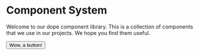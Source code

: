 
# Component System

Welcome to our dope component library. This is a collection of components that we use in our projects. We hope you find them useful.

<Button>Wow, a button!</Button>
